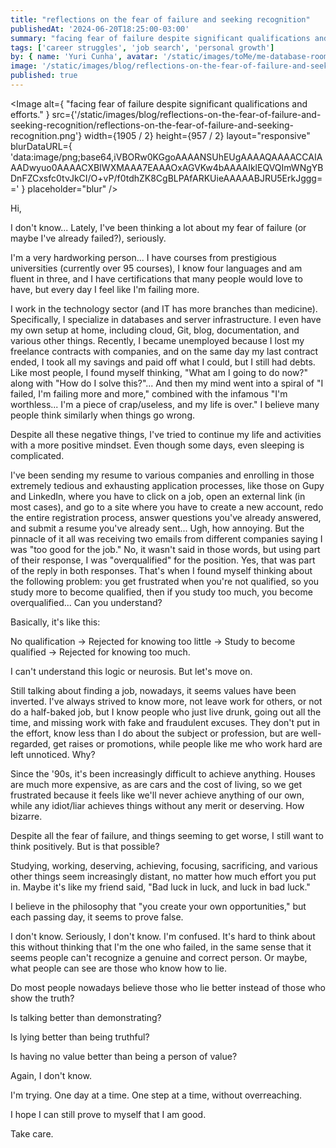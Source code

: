 ```yaml
---
title: "reflections on the fear of failure and seeking recognition"
publishedAt: '2024-06-20T18:25:00-03:00'
summary: "facing fear of failure despite significant qualifications and efforts"
tags: ['career struggles', 'job search', 'personal growth']
by: { name: 'Yuri Cunha', avatar: '/static/images/toMe/me-database-room.png' }
image: '/static/images/blog/reflections-on-the-fear-of-failure-and-seeking-recognition/reflections-on-the-fear-of-failure-and-seeking-recognition.png'
published: true
---
```


<Image
  alt={
    "facing fear of failure despite significant qualifications and efforts."
  }
  src={'/static/images/blog/reflections-on-the-fear-of-failure-and-seeking-recognition/reflections-on-the-fear-of-failure-and-seeking-recognition.png'}
  width={1905 / 2}
  height={957 / 2}
  layout="responsive"
  blurDataURL={
    'data:image/png;base64,iVBORw0KGgoAAAANSUhEUgAAAAQAAAACCAIAAADwyuo0AAAACXBIWXMAAA7EAAAOxAGVKw4bAAAAIklEQVQImWNgYBDnFZCxsfc0tvJkCI/O+vP/f0tdhZK8CgBLPAfARKUieAAAAABJRU5ErkJggg=='
  }
  placeholder="blur"
/>

Hi,

I don't know... Lately, I've been thinking a lot about my fear of failure (or maybe I've already failed?), seriously.

I'm a very hardworking person... I have courses from prestigious universities (currently over 95 courses), I know four languages and am fluent in three, and I have certifications that many people would love to have, but every day I feel like I'm failing more.

I work in the technology sector (and IT has more branches than medicine). Specifically, I specialize in databases and server infrastructure. I even have my own setup at home, including cloud, Git, blog, documentation, and various other things. Recently, I became unemployed because I lost my freelance contracts with companies, and on the same day my last contract ended, I took all my savings and paid off what I could, but I still had debts. Like most people, I found myself thinking, "What am I going to do now?" along with "How do I solve this?"... And then my mind went into a spiral of "I failed, I'm failing more and more," combined with the infamous "I'm worthless... I'm a piece of crap/useless, and my life is over." I believe many people think similarly when things go wrong.

Despite all these negative things, I've tried to continue my life and activities with a more positive mindset. Even though some days, even sleeping is complicated.

I've been sending my resume to various companies and enrolling in those extremely tedious and exhausting application processes, like those on Gupy and LinkedIn, where you have to click on a job, open an external link (in most cases), and go to a site where you have to create a new account, redo the entire registration process, answer questions you've already answered, and submit a resume you've already sent... Ugh, how annoying. But the pinnacle of it all was receiving two emails from different companies saying I was "too good for the job." No, it wasn't said in those words, but using part of their response, I was "overqualified" for the position. Yes, that was part of the reply in both responses. That's when I found myself thinking about the following problem: you get frustrated when you're not qualified, so you study more to become qualified, then if you study too much, you become overqualified... Can you understand?

Basically, it's like this:

No qualification -> Rejected for knowing too little -> Study to become qualified -> Rejected for knowing too much.

I can't understand this logic or neurosis. But let's move on.

Still talking about finding a job, nowadays, it seems values have been inverted. I've always strived to know more, not leave work for others, or not do a half-baked job, but I know people who just live drunk, going out all the time, and missing work with fake and fraudulent excuses. They don't put in the effort, know less than I do about the subject or profession, but are well-regarded, get raises or promotions, while people like me who work hard are left unnoticed. Why?

Since the '90s, it's been increasingly difficult to achieve anything. Houses are much more expensive, as are cars and the cost of living, so we get frustrated because it feels like we'll never achieve anything of our own, while any idiot/liar achieves things without any merit or deserving. How bizarre.

Despite all the fear of failure, and things seeming to get worse, I still want to think positively. But is that possible?

Studying, working, deserving, achieving, focusing, sacrificing, and various other things seem increasingly distant, no matter how much effort you put in. Maybe it's like my friend said, "Bad luck in luck, and luck in bad luck."

I believe in the philosophy that "you create your own opportunities," but each passing day, it seems to prove false.

I don't know. Seriously, I don't know. I'm confused. It's hard to think about this without thinking that I'm the one who failed, in the same sense that it seems people can't recognize a genuine and correct person. Or maybe, what people can see are those who know how to lie. 

Do most people nowadays believe those who lie better instead of those who show the truth?

Is talking better than demonstrating?

Is lying better than being truthful?

Is having no value better than being a person of value?

Again, I don't know.

I'm trying. One day at a time. One step at a time, without overreaching.

I hope I can still prove to myself that I am good.

Take care.